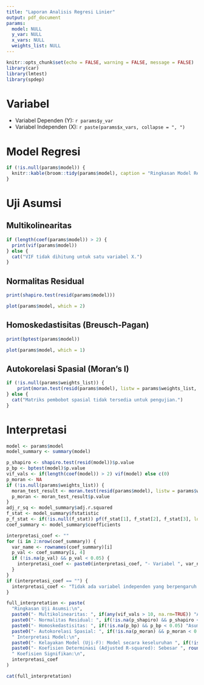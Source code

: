 ```yaml
---
title: "Laporan Analisis Regresi Linier"
output: pdf_document
params:
  model: NULL
  y_var: NULL
  x_vars: NULL
  weights_list: NULL
---
```


```r
knitr::opts_chunk$set(echo = FALSE, warning = FALSE, message = FALSE)
library(car)
library(lmtest)
library(spdep)
```

# Variabel
- Variabel Dependen (Y):  `r params$y_var`
- Variabel Independen (X): `r paste(params$x_vars, collapse = ", ")`

# Model Regresi
```r
if (!is.null(params$model)) {
  knitr::kable(broom::tidy(params$model), caption = "Ringkasan Model Regresi")
}
```

# Uji Asumsi
## Multikolinearitas
```r
if (length(coef(params$model)) > 2) {
  print(vif(params$model))
} else {
  cat("VIF tidak dihitung untuk satu variabel X.")
}
```

## Normalitas Residual
```r
print(shapiro.test(resid(params$model)))
```

```r
plot(params$model, which = 2)
```

## Homoskedastisitas (Breusch-Pagan)
```r
print(bptest(params$model))
```

```r
plot(params$model, which = 1)
```

## Autokorelasi Spasial (Moran's I)
```r
if (!is.null(params$weights_list)) {
    print(moran.test(resid(params$model), listw = params$weights_list, zero.policy = TRUE))
} else {
  cat("Matriks pembobot spasial tidak tersedia untuk pengujian.")
}

```

# Interpretasi
```r
model <- params$model
model_summary <- summary(model)

p_shapiro <- shapiro.test(resid(model))$p.value
p_bp <- bptest(model)$p.value
vif_vals <- if(length(coef(model)) > 2) vif(model) else c(0)
p_moran <- NA
if (!is.null(params$weights_list)) {
  moran_test_result <- moran.test(resid(params$model), listw = params$weights_list, zero.policy = TRUE)
  p_moran <- moran_test_result$p.value
}
adj_r_sq <- model_summary$adj.r.squared
f_stat <- model_summary$fstatistic
p_f_stat <- if(!is.null(f_stat)) pf(f_stat[1], f_stat[2], f_stat[3], lower.tail = FALSE) else 1
coef_summary <- model_summary$coefficients

interpretasi_coef <- ""
for (i in 2:nrow(coef_summary)) {
  var_name <- rownames(coef_summary)[i]
  p_val <- coef_summary[i, 4]
  if (!is.na(p_val) && p_val < 0.05) {
    interpretasi_coef <- paste0(interpretasi_coef, "- Variabel ", var_name, " berpengaruh signifikan.\n")
  }
}
if (interpretasi_coef == "") {
  interpretasi_coef <- "Tidak ada variabel independen yang berpengaruh signifikan.\n"
}

full_interpretation <- paste(
  "Ringkasan Uji Asumsi:\n",
  paste0("- Multikolinearitas: ", if(any(vif_vals > 10, na.rm=TRUE)) "Asumsi Terlanggar.\n" else "Asumsi Terpenuhi.\n"),
  paste0("- Normalitas Residual: ", if(!is.na(p_shapiro) && p_shapiro < 0.05) "Asumsi Terlanggar.\n" else "Asumsi Terpenuhi.\n"),
  paste0("- Homoskedastisitas: ", if(!is.na(p_bp) && p_bp < 0.05) "Asumsi Terlanggar (heteroskedastisitas).\n" else "Asumsi Terpenuhi (homoskedastisitas).\n"),
  paste0("- Autokorelasi Spasial: ", if(!is.na(p_moran) && p_moran < 0.05) "Asumsi Terlanggar (terdapat autokorelasi spasial).\n\n" else "Asumsi Terpenuhi (tidak ada autokorelasi spasial).\n\n"),
  " Interpretasi Model:\n",
  paste0("- Kelayakan Model (Uji-F): Model secara keseluruhan ", if(!is.na(p_f_stat) && p_f_stat < 0.05) "layak" else "tidak layak", " untuk digunakan.\n"),
  paste0("- Koefisien Determinasi (Adjusted R-squared): Sebesar ", round(adj_r_sq * 100, 2), "% keragaman pada variabel '", params$y_var, "' dapat dijelaskan oleh model.\n\n"),
  " Koefisien Signifikan:\n",
  interpretasi_coef
)

cat(full_interpretation)
```
